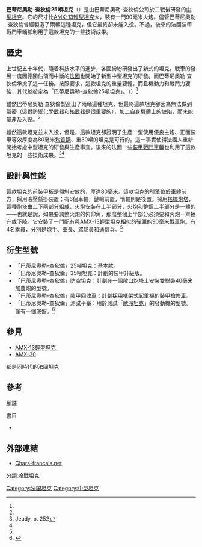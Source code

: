 {{NoteTA
|G1=軍事
|G2=度量衡}}
{{Infobox Weapon
|name= 「巴蒂尼奧勒-查狄倫」25噸坦克
|image= File:CB2.jpg
|image_size= 300px
|caption= 
|origin= {{FRA}}
|type= [[中型坦克|中型坦克]]
|designer=巴蒂尼奧勒-查狄倫
<!-- 種類選擇 -->
|is_vehicle=yes
<!-- 生產歷史 -->
|variants= 見[[巴蒂尼奧勒-查狄倫25噸坦克#衍生型號|衍生型號]]一節
<!-- 基本規格 -->
|spec_label=若無註明，數據來自：<ref>{{Cite web|url=http://www.chars-francais.net/new/index.php?option=com_content&task=view&id=711&Itemid=36 |title=1954 BATIGNOLLES-CHATILLON 25t |deadurl=yes |archiveurl=https://web.archive.org/web/20140220192713/http://www.chars-francais.net/new/index.php?option=com_content&task=view&id=711&Itemid=36 |archivedate=2014-02-20 }}</ref>
|weight= 25噸
|length= 5.67米
|part_length= 
|width=3.16米
|height=2.37米
|diameter=
|wingspan=
|crew=4名
<!-- 車輛/飛彈 規格 -->
|armour=
|primary_armament=1門[[90毫米SA_45坦克炮|90毫米SA 45坦克炮]]
|secondary_armament=7.5毫米[[赖贝尔机枪|赖贝尔机枪]]<ref name=SUR>{{Cite web|url=http://survincity.com/2011/07/model-of-the-french-main-battle-tank-batignolles/|title=Model of the French main battle tank — Batignolles-Chatillon Char 25 t|access-date=2014-07-20|archive-url=https://web.archive.org/web/20141013054130/http://survincity.com/2011/07/model-of-the-french-main-battle-tank-batignolles/|archive-date=2014-10-13|dead-url=yes}}</ref>
|speed=65公里/時
|guidance=
| suspension=液壓懸掛裝置
}}
{{冷戰坦克}}

'''巴蒂尼奧勒-查狄倫25噸坦克'''（{{lang-fr|Batignolles-Chatillon Char 25T}}）是由巴蒂尼奧勒-查狄倫公司於二戰後研發的[[中型坦克|中型坦克]]。它的尺寸比[[AMX-13輕型坦克|AMX-13輕型坦克]]大，裝有一門90毫米火炮。儘管巴蒂尼奧勒·查狄倫曾經製造了兩輛這種坦克，但它最終卻未能入役。不過，後來的法國裝甲戰鬥車輛卻利用了這款坦克的一些技術成果。

==歷史==
上世紀五十年代，隨着科技水平的進步，各國紛紛研發出了新式的坦克。戰車的發展一度因德國佔領而中斷的[[法國|法國]]也開始了新型中型坦克的研發。而巴蒂尼奧勒·查狄倫承擔了這一任務。按照要求，這款坦克的重量要輕，而且機動力和戰鬥力要強，其代號被定為「巴蒂尼奧勒-查狄倫25噸坦克」。（{{lang-fr|Batignolles-Chatillon Char 25T}}）<ref name=SUR/>

雖然巴蒂尼奧勒·查狄倫製造出了兩輛這種坦克，但最終這款坦克卻因為無法做到氣密（這對防禦[[化學武器|化學武器]]和[[核武器|核武器]]是很重要的），加上自身機體上的缺陷，而未能量產及入役。<ref name=SUR/>

雖然這款坦克並未入役，但是，這款坦克卻證明了生產一型使用優良主炮、正面裝甲等效厚度為80毫米[[均質鋼|均質鋼]]、重30噸的坦克是可行的。這一事實使得法國人重新開始考慮中型坦克的研發與生產事宜。後來的法國一些[[裝甲戰鬥車輛|裝甲戰鬥車輛]]也利用了這款坦克的一些技術成果。<ref>Jeudy, p. 252</ref><ref name=SUR/>

==設計與性能==
這款坦克的前裝甲板是傾斜安放的，厚達80毫米。這款坦克的引擎位於車體前方，採用液壓懸掛裝置；有6個車輪，鏈輪前置，惰輪則是後置。採用[[搖擺炮塔|搖擺炮塔]]，這種炮塔由上下兩部分組成，火炮安裝在上半部分，火炮和整個上半部分是一體的——也就是說，如果要調整火炮的俯仰角，那麼整個上半部分必須要和火炮一齊擡升或下降。它安裝了一門配有與[[AMX-13輕型坦克|AMX-13輕型坦克]]相似的彈匣的90毫米戰車炮。有4名乘員，分別是炮手、車長、駕駛員和通信兵。<ref name=SUR/>

==衍生型號==
*「巴蒂尼奧勒-查狄倫」25噸坦克：基本款。
*「巴蒂尼奧勒-查狄倫」35噸坦克：計劃的裝甲升級版。
*「巴蒂尼奧勒-查狄倫」防空坦克：計劃在一個敞口炮塔上安裝雙聯裝40毫米加農炮的型號。
*「巴蒂尼奧勒-查狄倫」[[裝甲回收車|裝甲回收車]]：計劃採用框架式起重機的裝甲搶修車。
*「巴蒂尼奧勒-查狄倫」測試平臺：用於測試「[[歐洲坦克|歐洲坦克]]」的發動機的型號。僅有一個底盤。<ref name=jed>{{Cite web|url=http://www.jedsite.info/tanks-bravo/bravo/bc_series/bc-series.html|title=Batignolles-Chatillon|access-date=2014-07-20|archive-date=2015-01-21|archive-url=https://web.archive.org/web/20150121053102/http://www.jedsite.info/tanks-bravo/bravo/bc_series/bc-series.html|dead-url=no}}</ref>

==參見==
{{戰車主題}}
*[[AMX-13輕型坦克|AMX-13輕型坦克]]
*[[AMX-30|AMX-30]]
都是同時代的法國坦克

==參考==
;腳註
{{reflist}}
;書目
* {{cite book
  |last= Jeudy 
  |first= Jean-Gabriel 
  |title= Chars de France 
  |location= Boulogne 
  |publisher= E.T.A.I.
  |year= 1997
  |language= French 
  |isbn= 2-7268-8369-9 
  | language = 英语}}
==外部連結==
*{{fr icon}} [https://web.archive.org/web/20090615165817/http://www.chars-francais.net/new/index.php?option=com_content&task=view&id=699&Itemid=36 Chars-francais.net]

{{法国二战后的坦克与装甲车}}
[[Category:法国坦克|Category:法国坦克]]
[[Category:中型坦克|Category:中型坦克]]
[[分類:冷戰坦克|分類:冷戰坦克]]